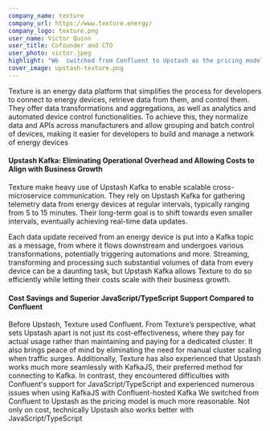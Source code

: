 ```yaml
---
company_name: texture
company_url: https://www.texture.energy/
company_logo: texture.png
user_name: Victor Quinn
user_title: Cofounder and CTO
user_photo: victor.jpeg
highlight: "We  switched from Confluent to Upstash as the pricing model is much more reasonable. Not only on cost, technically Upstash also works better with JavaScript/TypeScript"
cover_image: upstash-texture.png
---
```



Texture is an energy data platform that simplifies the process for developers to connect to energy devices, retrieve data from them, and control them. They offer data transformations and aggregations, as well as analytics and automated device control functionalities. To achieve this, they normalize data and APIs across manufacturers and allow grouping and batch control of devices, making it easier for developers to build and manage a network of energy devices
#### Upstash Kafka: Eliminating Operational Overhead and Allowing Costs to Align with Business Growth

Texture make heavy use of Upstash Kafka to enable scalable cross-microservice communication. They rely on Upstash Kafka for gathering telemetry data from energy devices at regular intervals, typically ranging from 5 to 15 minutes. Their long-term goal is to shift towards even smaller intervals, eventually achieving real-time data updates.

Each data update received from an energy device is put into a Kafka topic as a message, from where it flows downstream and undergoes various transformations, potentially triggering automations and more. Streaming, transforming and processing such substantial volumes of data from every device can be a daunting task, but Upstash Kafka allows Texture to do so efficiently while letting their costs scale with their business growth.
#### Cost Savings and Superior JavaScript/TypeScript Support Compared to Confluent

Before Upstash, Texture used Confluent. From Texture’s perspective, what sets Upstash apart is not just its cost-effectiveness, where they pay for actual usage rather than maintaining and paying for a dedicated cluster. It also brings peace of mind by eliminating the need for manual cluster scaling when traffic surges. Additionally, Texture has also experienced that Upstash works much more seamlessly with KafkaJS, their preferred method for connecting to Kafka. In contrast, they encountered difficulties with Confluent's support for JavaScript/TypeScript and experienced numerous issues when using KafkaJS with Confluent-hosted Kafka
<Highlight name="Victor Quinn" title="Cofounder and CTO" photo="victor.jpeg">
We switched from Confluent to Upstash as the pricing model is much more reasonable. Not only on cost, technically Upstash also works better with JavaScript/TypeScript
</Highlight>